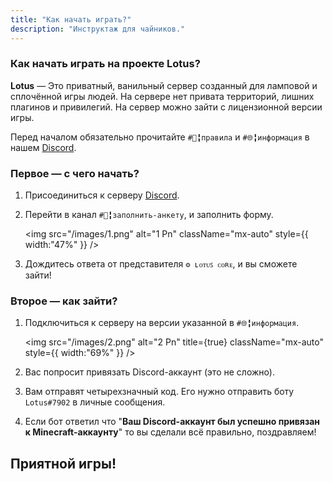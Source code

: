 ```yaml
---
title: "Как начать играть?"
description: "Инструктаж для чайников."
---
```


### Как начать играть на проекте Lotus?

**Lotus** — Это приватный, ванильный сервер созданный для ламповой и cплoчённой игры людей. На сервере нет привата территорий, лишних плагинов и привилегий. На сервер можно зайти с лицензионной версии игры.

Перед началом обязательно прочитайте `#📜╏правила` и `#🌐╏информация` в нашем [Discord](https://discord.gg/wFUzrZgAeu).

### Первое — с чего начать?

1. Присоединиться к серверу [Discord](https://discord.gg/wFUzrZgAeu).
2. Перейти в канал `#📝╏заполнить-анкету`, и заполнить форму.

   <img
     src="/images/1.png"
     alt="1 Pn"
     className="mx-auto"
     style={{ width:"47%" }}
   />
3. Дождитесь ответа от представителя `⚙️ ʟᴏᴛᴜꜱ ᴄᴏʀᴇ`, и вы сможете зайти\!

### Второе — как зайти?

1. Подключиться к серверу на версии указанной в `#🌐╏информация`.

   <img
     src="/images/2.png"
     alt="2 Pn"
     title={true}
     className="mx-auto"
     style={{ width:"69%" }}
   />
2. Вас попросит привязать Discord-аккаунт (это не сложно).
3. Вам отправят четырехзначный код. Его нужно отправить боту `Lotus#7902` в личные сообщения.
4. Если бот ответил что "**Ваш Discord-аккаунт был успешно привязан к Minecraft-аккаунту**" то вы сделали всё правильно, поздравляем\!

## Приятной игры\!